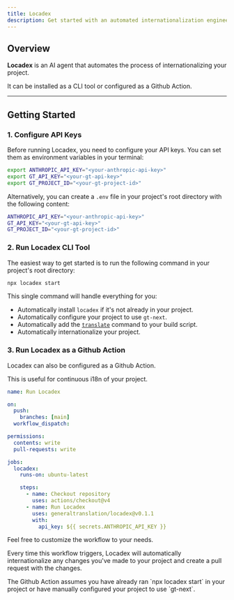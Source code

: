 ```yaml
---
title: Locadex
description: Get started with an automated internationalization engineer
---
```


## Overview

**Locadex** is an AI agent that automates the process of internationalizing your project.

It can be installed as a CLI tool or configured as a Github Action.

---

## Getting Started

### 1. Configure API Keys

Before running Locadex, you need to configure your API keys. You can set them as environment variables in your terminal:

```bash title="Terminal"
export ANTHROPIC_API_KEY="<your-anthropic-api-key>"
export GT_API_KEY="<your-gt-api-key>"
export GT_PROJECT_ID="<your-gt-project-id>"
```

Alternatively, you can create a `.env` file in your project's root directory with the following content:

```bash title=".env"
ANTHROPIC_API_KEY="<your-anthropic-api-key>"
GT_API_KEY="<your-gt-api-key>"
GT_PROJECT_ID="<your-gt-project-id>"
```

### 2. Run Locadex CLI Tool

The easiest way to get started is to run the following command in your project's root directory:

```bash
npx locadex start
```

This single command will handle everything for you:

- Automatically install `locadex` if it's not already in your project.
- Automatically configure your project to use `gt-next`.
- Automatically add the [`translate`](/docs/cli/translate) command to your build script.
- Automatically internationalize your project.

### 3. Run Locadex as a Github Action

Locadex can also be configured as a Github Action.

This is useful for continuous i18n of your project.

```yaml title=".github/workflows/locadex.yml" copy
name: Run Locadex

on:
  push:
    branches: [main]
  workflow_dispatch:

permissions:
  contents: write
  pull-requests: write

jobs:
  locadex:
    runs-on: ubuntu-latest

    steps:
      - name: Checkout repository
        uses: actions/checkout@v4
      - name: Run Locadex
        uses: generaltranslation/locadex@v0.1.1
        with:
          api_key: ${{ secrets.ANTHROPIC_API_KEY }}
```

Feel free to customize the workflow to your needs.


Every time this workflow triggers, Locadex will automatically internationalize any changes you've made to your project
and create a pull request with the changes.

<Callout type="info">
  The Github Action assumes you have already ran `npx locadex start` in your project or have manually configured your project to use `gt-next`.
</Callout>
